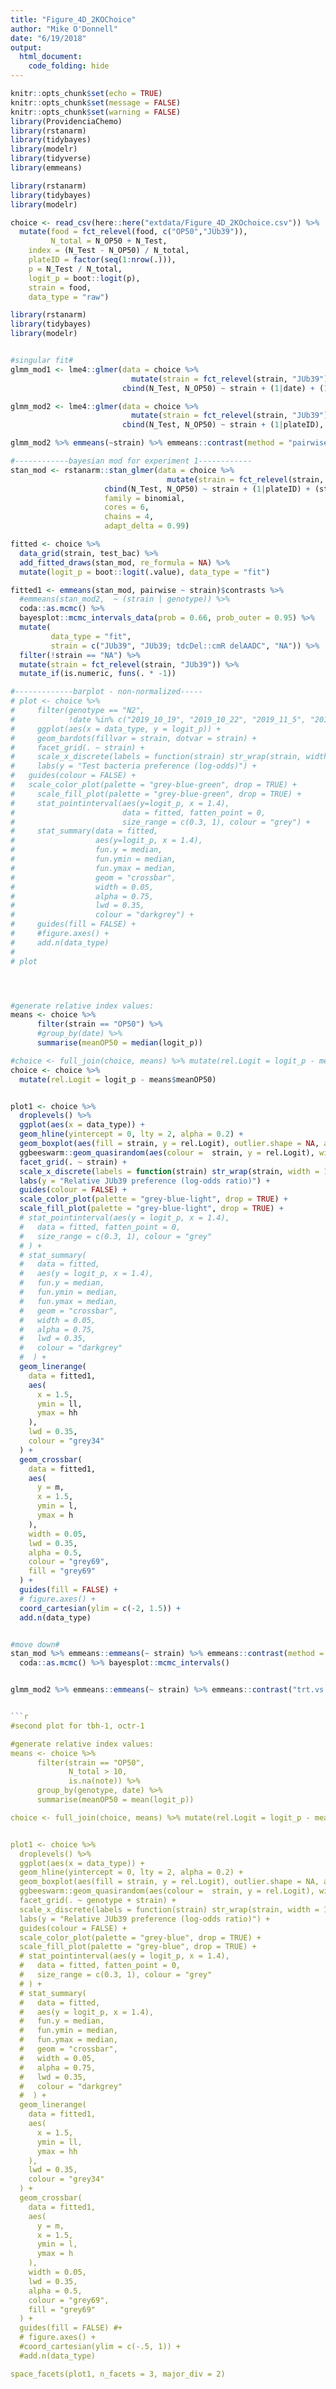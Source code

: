 ```yaml
---
title: "Figure_4D_2KOChoice"
author: "Mike O'Donnell"
date: "6/19/2018"
output: 
  html_document:
    code_folding: hide
---
```


```r
knitr::opts_chunk$set(echo = TRUE)
knitr::opts_chunk$set(message = FALSE)
knitr::opts_chunk$set(warning = FALSE)
library(ProvidenciaChemo)
library(rstanarm)
library(tidybayes)
library(modelr)
library(tidyverse)
library(emmeans)
```

```r
library(rstanarm)
library(tidybayes)
library(modelr)

choice <- read_csv(here::here("extdata/Figure_4D_2KOchoice.csv")) %>%
  mutate(food = fct_relevel(food, c("OP50","JUb39")),
         N_total = N_OP50 + N_Test,
    index = (N_Test - N_OP50) / N_total, 
    plateID = factor(seq(1:nrow(.))),
    p = N_Test / N_total,
    logit_p = boot::logit(p),
    strain = food,
    data_type = "raw")
```

```r
library(rstanarm)
library(tidybayes)
library(modelr)


#singular fit#
glmm_mod1 <- lme4::glmer(data = choice %>%
                           mutate(strain = fct_relevel(strain, "JUb39")),
                         cbind(N_Test, N_OP50) ~ strain + (1|date) + (1|plateID), family = binomial) #%>%

glmm_mod2 <- lme4::glmer(data = choice %>% 
                           mutate(strain = fct_relevel(strain, "JUb39")),
                         cbind(N_Test, N_OP50) ~ strain + (1|plateID), family = binomial) #%>%

glmm_mod2 %>% emmeans(~strain) %>% emmeans::contrast(method = "pairwise")

#------------bayesian mod for experiment 1------------
stan_mod <- rstanarm::stan_glmer(data = choice %>%
                                   mutate(strain = fct_relevel(strain, "JUb39")),
                     cbind(N_Test, N_OP50) ~ strain + (1|plateID) + (strain|date),
                     family = binomial,
                     cores = 6,
                     chains = 4,
                     adapt_delta = 0.99)

fitted <- choice %>%
  data_grid(strain, test_bac) %>%
  add_fitted_draws(stan_mod, re_formula = NA) %>%
  mutate(logit_p = boot::logit(.value), data_type = "fit")

fitted1 <- emmeans(stan_mod, pairwise ~ strain)$contrasts %>% 
  #emmeans(stan_mod2,  ~ (strain | genotype)) %>%
  coda::as.mcmc() %>% 
  bayesplot::mcmc_intervals_data(prob = 0.66, prob_outer = 0.95) %>%
  mutate(
         data_type = "fit",
         strain = c("JUb39", "JUb39; tdcDel::cmR delAADC", "NA")) %>%
  filter(!strain == "NA") %>%
  mutate(strain = fct_relevel(strain, "JUb39")) %>% 
  mutate_if(is.numeric, funs(. * -1))


```

```r
#-------------barplot - non-normalized-----
# plot <- choice %>%
#     filter(genotype == "N2",
#            !date %in% c("2019_10_19", "2019_10_22", "2019_11_5", "2019_11_6", "2019_11_8", "2019_11_13")) %>%
#     ggplot(aes(x = data_type, y = logit_p)) +
#     geom_bardots(fillvar = strain, dotvar = strain) +
#     facet_grid(. ~ strain) +
#     scale_x_discrete(labels = function(strain) str_wrap(strain, width = 10)) +
#     labs(y = "Test bacteria preference (log-odds)") +
#   guides(colour = FALSE) +
#   scale_color_plot(palette = "grey-blue-green", drop = TRUE) +
#     scale_fill_plot(palette = "grey-blue-green", drop = TRUE) +
#     stat_pointinterval(aes(y=logit_p, x = 1.4),
#                        data = fitted, fatten_point = 0,
#                        size_range = c(0.3, 1), colour = "grey") +
#     stat_summary(data = fitted,
#                  aes(y=logit_p, x = 1.4),
#                  fun.y = median,
#                  fun.ymin = median,
#                  fun.ymax = median,
#                  geom = "crossbar",
#                  width = 0.05,
#                  alpha = 0.75,
#                  lwd = 0.35,
#                  colour = "darkgrey") +
#     guides(fill = FALSE) +
#     #figure.axes() +
#     add.n(data_type)
# 
# plot




#generate relative index values:
means <- choice %>%
      filter(strain == "OP50") %>%
      #group_by(date) %>%
      summarise(meanOP50 = median(logit_p))

#choice <- full_join(choice, means) %>% mutate(rel.Logit = logit_p - meanOP50) %>% droplevels()
choice <- choice %>%
  mutate(rel.Logit = logit_p - means$meanOP50)


plot1 <- choice %>%
  droplevels() %>%
  ggplot(aes(x = data_type)) +
  geom_hline(yintercept = 0, lty = 2, alpha = 0.2) +
  geom_boxplot(aes(fill = strain, y = rel.Logit), outlier.shape = NA, alpha = 0.75) +
  ggbeeswarm::geom_quasirandom(aes(colour =  strain, y = rel.Logit), width = 0.1, alpha = 0.5) +
  facet_grid(. ~ strain) +
  scale_x_discrete(labels = function(strain) str_wrap(strain, width = 10)) +
  labs(y = "Relative JUb39 preference (log-odds ratio)") +
  guides(colour = FALSE) +
  scale_color_plot(palette = "grey-blue-light", drop = TRUE) +
  scale_fill_plot(palette = "grey-blue-light", drop = TRUE) +
  # stat_pointinterval(aes(y = logit_p, x = 1.4),
  #   data = fitted, fatten_point = 0,
  #   size_range = c(0.3, 1), colour = "grey"
  # ) +
  # stat_summary(
  #   data = fitted,
  #   aes(y = logit_p, x = 1.4),
  #   fun.y = median,
  #   fun.ymin = median,
  #   fun.ymax = median,
  #   geom = "crossbar",
  #   width = 0.05,
  #   alpha = 0.75,
  #   lwd = 0.35,
  #   colour = "darkgrey"
  #  ) +
  geom_linerange(
    data = fitted1,
    aes(
      x = 1.5,
      ymin = ll,
      ymax = hh
    ),
    lwd = 0.35,
    colour = "grey34"
  ) +
  geom_crossbar(
    data = fitted1,
    aes(
      y = m,
      x = 1.5,
      ymin = l,
      ymax = h
    ),
    width = 0.05,
    lwd = 0.35,
    alpha = 0.5,
    colour = "grey69",
    fill = "grey69"
  ) +
  guides(fill = FALSE) +
  # figure.axes() +
  coord_cartesian(ylim = c(-2, 1.5)) +
  add.n(data_type)


#move down#
stan_mod %>% emmeans::emmeans(~ strain) %>% emmeans::contrast(method = "pairwise") %>%
  coda::as.mcmc() %>% bayesplot::mcmc_intervals()


glmm_mod2 %>% emmeans::emmeans(~ strain) %>% emmeans::contrast("trt.vs.ctrl")


```r
#second plot for tbh-1, octr-1

#generate relative index values:
means <- choice %>%
      filter(strain == "OP50",
             N_total > 10,
             is.na(note)) %>%
      group_by(genotype, date) %>%
      summarise(meanOP50 = mean(logit_p))

choice <- full_join(choice, means) %>% mutate(rel.Logit = logit_p - meanOP50) %>% droplevels()


plot1 <- choice %>%
  droplevels() %>%
  ggplot(aes(x = data_type)) +
  geom_hline(yintercept = 0, lty = 2, alpha = 0.2) +
  geom_boxplot(aes(fill = strain, y = rel.Logit), outlier.shape = NA, alpha = 0.75) +
  ggbeeswarm::geom_quasirandom(aes(colour =  strain, y = rel.Logit), width = 0.1, alpha = 0.5) +
  facet_grid(. ~ genotype + strain) +
  scale_x_discrete(labels = function(strain) str_wrap(strain, width = 10)) +
  labs(y = "Relative JUb39 preference (log-odds ratio)") +
  guides(colour = FALSE) +
  scale_color_plot(palette = "grey-blue", drop = TRUE) +
  scale_fill_plot(palette = "grey-blue", drop = TRUE) +
  # stat_pointinterval(aes(y = logit_p, x = 1.4),
  #   data = fitted, fatten_point = 0,
  #   size_range = c(0.3, 1), colour = "grey"
  # ) +
  # stat_summary(
  #   data = fitted,
  #   aes(y = logit_p, x = 1.4),
  #   fun.y = median,
  #   fun.ymin = median,
  #   fun.ymax = median,
  #   geom = "crossbar",
  #   width = 0.05,
  #   alpha = 0.75,
  #   lwd = 0.35,
  #   colour = "darkgrey"
  #  ) +
  geom_linerange(
    data = fitted1,
    aes(
      x = 1.5,
      ymin = ll,
      ymax = hh
    ),
    lwd = 0.35,
    colour = "grey34"
  ) +
  geom_crossbar(
    data = fitted1,
    aes(
      y = m,
      x = 1.5,
      ymin = l,
      ymax = h
    ),
    width = 0.05,
    lwd = 0.35,
    alpha = 0.5,
    colour = "grey69",
    fill = "grey69"
  ) +
  guides(fill = FALSE) #+
  # figure.axes() +
  #coord_cartesian(ylim = c(-.5, 1)) +
  #add.n(data_type)

space_facets(plot1, n_facets = 3, major_div = 2)

```
